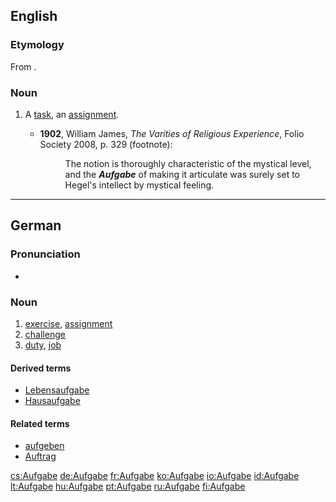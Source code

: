 ==English==

===Etymology===
From {{etyl|de}} {{term|Aufgabe|lang=de}}.

===Noun===
{{en-noun|pl2=Aufgaben}}

# {{psychology}} A [[task]], an [[assignment]].
#* '''1902''', William James, ''The Varities of Religious Experience'', Folio Society 2008, p. 329 (footnote):
#*: The notion is thoroughly characteristic of the mystical level, and the '''''Aufgabe''''' of making it articulate was surely set to Hegel's intellect by mystical feeling.

----

==German==
{{wikipedia|lang=de}}

===Pronunciation===
* {{IPA|/ˈaʊfgabə/|lang=de}}

===Noun===
{{de-noun|g=f|plural=Aufgaben}}

# [[exercise]], [[assignment]]
# [[challenge]]
# [[duty]], [[job]]

====Derived terms====
* [[Lebensaufgabe]] {{f}}
* [[Hausaufgabe]] {{f}}

====Related terms====
* [[aufgeben]]
* [[Auftrag]] {{m}}

[[cs:Aufgabe]]
[[de:Aufgabe]]
[[fr:Aufgabe]]
[[ko:Aufgabe]]
[[io:Aufgabe]]
[[id:Aufgabe]]
[[lt:Aufgabe]]
[[hu:Aufgabe]]
[[pt:Aufgabe]]
[[ru:Aufgabe]]
[[fi:Aufgabe]]